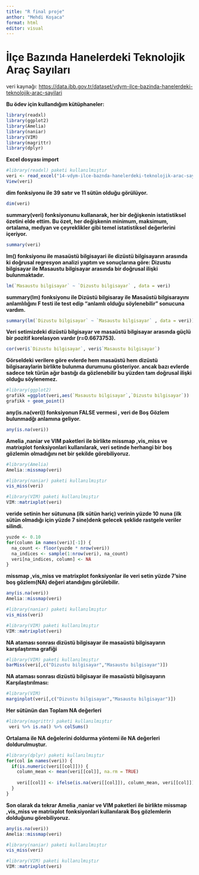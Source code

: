 ```yaml
---
title: "R final proje"
anthor: "Mehdi Koşaca"
format: html
editor: visual
---
```


# **İlçe Bazında Hanelerdeki Teknolojik Araç Sayıları**

veri kaynağı: <https://data.ibb.gov.tr/dataset/vdym-ilce-bazinda-hanelerdeki-teknolojik-arac-sayilari>

**Bu ödev için kullandığım kütüphaneler:**

```r
library(readxl)
library(ggplot2)
library(Amelia)
library(naniar)
library(VIM)
library(magrittr)
library(dplyr)

```

**Excel dosyası import**

```r
#library(readxl) paketi kullanılmıştır
veri <- read_excel("14-vdym-ilce-baznda-hanelerdeki-teknolojik-arac-saylar.xlsx")
View(veri)
```

**dim fonksiyonu ile 39 satır ve 11 sütün olduğu görülüyor.**

```r
dim(veri)
```

**summary(veri) fonksiyonunu kullanarak, her bir değişkenin istatistiksel özetini elde ettim. Bu özet, her değişkenin minimum, maksimum, ortalama, medyan ve çeyreklikler gibi temel istatistiksel değerlerini içeriyor.**

```r
summary(veri)

```

**lm() fonksiyonu ile masaüstü bilgisayari ile dizüstü bilgisayarın arasında ki doğrusal regresyon analizi yaptım ve sonuçlarına göre: Dizustu bilgisayar ile Masaustu bilgisayar arasında bir doğrusal ilişki bulunmaktadır.**

```r
lm(`Masaustu bilgisayar` ~ `Dizustu bilgisayar` , data = veri) 

```

**summary(lm) fonksiyonu ile Dizüstü bilgisaray ile Masaüstü bilgisarayını anlamlılığını F testi ile test edip "anlamlı olduğu söylenebilir" sonucuna vardım.**

```r
summary(lm(`Dizustu bilgisayar` ~ `Masaustu bilgisayar` , data = veri))

```

**Veri setimizdeki dizüstü bilgisayar ve masaüstü bilgisayar arasında güçlü bir pozitif korelasyon vardır (r=0.6673753).**

```r
cor(veri$`Dizustu bilgisayar`, veri$`Masaustu bilgisayar`)

```

**Görseldeki verilere göre evlerde hem masaüstü hem dizüstü bilgisaraylarin birlikte bulunma durumunu gösteriyor. ancak bazı evlerde sadece tek türün ağır bastığı da gözlenebilir bu yüzden tam doğrusal ilişki olduğu söylenemez.**

```r
#library(ggplot2)
grafikk =ggplot(veri,aes(`Masaustu bilgisayar`,`Dizustu bilgisayar`))
grafikk + geom_point()
```

**any(is.na(veri)) fonksiyonun FALSE vermesi , veri de Boş Gözlem bulunmadğı anlamına geliyor.**

```r
any(is.na(veri))

```

**Amelia ,naniar ve VIM paketleri ile birlikte missmap ,vis_miss ve matrixplot** **fonksiyonlari kullanılarak, veri setinde herhangi bir boş gözlemin olmadığını net bir şekilde görebiliyoruz.**

```r
#library(Amelia)
Amelia::missmap(veri)
```

```r
#library(naniar) paketi kullanılmıştır
vis_miss(veri)
```

```r
#library(VIM) paketi kullanılmıştır
VIM::matrixplot(veri)
```

**veride setinin her sütununa (ilk sütün hariç) verinin yüzde 10 nuna (ilk sütün olmadığı için yüzde 7 sine)denk gelecek şeklide rastgele veriler silindi.**

```r
yuzde <- 0.10
for(column in names(veri)[-1]) {
  na_count <- floor(yuzde * nrow(veri))
  na_indices <- sample(1:nrow(veri), na_count)
  veri[na_indices, column] <- NA
}
```

**missmap ,vis_miss ve matrixplot** **fonksiyonlar ile veri setin yüzde 7'sine boş gözlem(NA) değeri atandığını görülebilir.**

```r
any(is.na(veri))
Amelia::missmap(veri)
```

```r
#library(naniar) paketi kullanılmıştır
vis_miss(veri)
```

```r
#library(VIM) paketi kullanılmıştır
VIM::matrixplot(veri)
```

**NA ataması sonrası dizüstü bilgisayar ile masaüstü bilgisayarın karşılaştırma grafiği**

```r
#library(VIM) paketi kullanılmıştır
barMiss(veri[,c("Dizustu bilgisayar","Masaustu bilgisayar")])
```

**NA ataması sonrası dizüstü bilgisayar ile masaüstü bilgisayarın Karşılaştırılması:**

```r
#library(VIM)
marginplot(veri[,c("Dizustu bilgisayar","Masaustu bilgisayar")])

```

**Her sütünün dan Toplam NA değerleri**

```r
#library(magrittr) paketi kullanılmıştır
 veri %>% is.na() %>% colSums()
```

**Ortalama ile NA değelerini doldurma yöntemi ile NA değerleri doldurulmuştur.**

```r
#library(dplyr) paketi kullanılmıştır
for(col in names(veri)) {
  if(is.numeric(veri[[col]])) {
    column_mean <- mean(veri[[col]], na.rm = TRUE)
    
    veri[[col]] <- ifelse(is.na(veri[[col]]), column_mean, veri[[col]])
  }
}
```

**Son olarak da tekrar Amelia ,naniar ve VIM paketleri ile birlikte missmap ,vis_miss ve matrixplot** **fonksiyonlari kullanılarak Boş gözlemlerin dolduğunu görebiliyoruz.**

```r
any(is.na(veri))
Amelia::missmap(veri)
```

```r
#library(naniar) paketi kullanılmıştır
vis_miss(veri)
```

```r
#library(VIM) paketi kullanılmıştır
VIM::matrixplot(veri)
```
